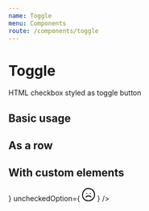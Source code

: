 ```yaml
---
name: Toggle
menu: Components
route: /components/toggle
---
```



# Toggle

HTML checkbox styled as toggle button

<PropsTable of={Toggle} />

## Basic usage

<Playground>
  <Toggle label="Toggle" checkedOption="On" uncheckedOption="Off" />
</Playground>

## As a row

<Playground>
  <Toggle
    label="Toggle"
    checkedOption="Enabled"
    uncheckedOption="Disabled"
    row
  />
</Playground>

## With custom elements

<Playground>
  <Toggle
    label="Reaction: "
    checkedOption={
      <svg
        xmlns="http://www.w3.org/2000/svg"
        width="26.276"
        height="26.276"
        viewBox="0 0 467.276 467.276"
      >
        <path d="M379.281 51.144C348.254 24.297 309.565 13.46 269.577 8.672 163.068-25.3 68.062 44.959 26.578 142.38c-44.714 105.002-23.44 222.217 73.516 287.698 98.985 66.846 235.019 39.369 310.95-48.627 82.979-96.177 62.495-248.732-31.763-330.307zM196.847 432.703C140.695 424.71 86.21 390.16 57.756 340.898c-25.438-44.047-25.225-99.203-13.822-147.312 17.529-73.96 70.568-140.71 139.888-156.686.104.005.19.035.295.035 24.95.739 51.292.782 77.046 3.567 2.438.764 4.88 1.523 7.332 2.42 4.062 1.48 7.612 1.29 10.588.071 27.781 4.677 54.313 13.579 76.951 31.392 50.079 39.405 76.479 110.461 75.032 172.696-2.712 117.308-123.101 201.435-234.219 185.622z" />
        <path d="M169.276 211.913c23.28 0 23.28-36.104 0-36.104-23.277-.001-23.277 36.104 0 36.104zM293.833 213.715c23.277 0 23.277-36.102 0-36.102-23.282 0-23.282 36.102 0 36.102zM302.731 274.966c-43.25 42.975-99.046 38.689-142.352-1.808-16.98-15.879-42.566 9.598-25.529 25.532 57.625 53.893 136.062 58.787 193.407 1.802 16.535-16.427-9.003-41.948-25.526-25.526z" />
      </svg>
    }
    uncheckedOption={
      <svg
        xmlns="http://www.w3.org/2000/svg"
        width="26.276"
        height="26.276"
        viewBox="0 0 467.276 467.276"
      >
        <path d="M379.284 51.144C348.258 24.297 309.568 13.46 269.579 8.672 163.069-25.3 68.062 44.959 26.578 142.38c-44.712 105.002-23.435 222.217 73.516 287.698 98.98 66.846 235.022 39.369 310.942-48.627 82.985-96.177 62.505-248.732-31.752-330.307zM196.853 432.703c-56.157-7.993-110.636-42.543-139.091-91.805-25.438-44.047-25.225-99.203-13.82-147.312 17.527-73.96 70.566-140.71 139.886-156.686.104.005.193.035.297.035 24.943.739 51.291.782 77.045 3.567 2.438.764 4.875 1.523 7.333 2.42 4.058 1.48 7.611 1.29 10.582.071 27.787 4.677 54.319 13.579 76.957 31.392 50.079 39.405 76.479 110.461 75.032 172.696-2.721 117.308-123.1 201.435-234.221 185.622z" />
        <path d="M169.279 211.913c23.28 0 23.28-36.104 0-36.104-23.28-.001-23.28 36.104 0 36.104zM293.832 213.715c23.287 0 23.287-36.102 0-36.102-23.277 0-23.277 36.102 0 36.102zM134.855 300.254c-17.034 15.935 8.549 41.411 25.532 25.527 43.302-40.497 99.102-44.783 142.351-1.803 16.524 16.422 42.062-9.1 25.527-25.532-57.345-56.979-135.789-52.074-193.41 1.808z" />
      </svg>
    }
  />
</Playground>
